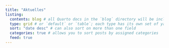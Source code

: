 ---
title: "Aktuelles"
listing: 
  contents: blog # all Quarto docs in the `blog` directory will be included on your listing page
  type: grid # or `default` or `table`; each type has its own set of yaml options to include
  sort: "date desc" # can also sort on more than one field
  categories: true # allows you to sort posts by assigned categories
  feed: true
---
